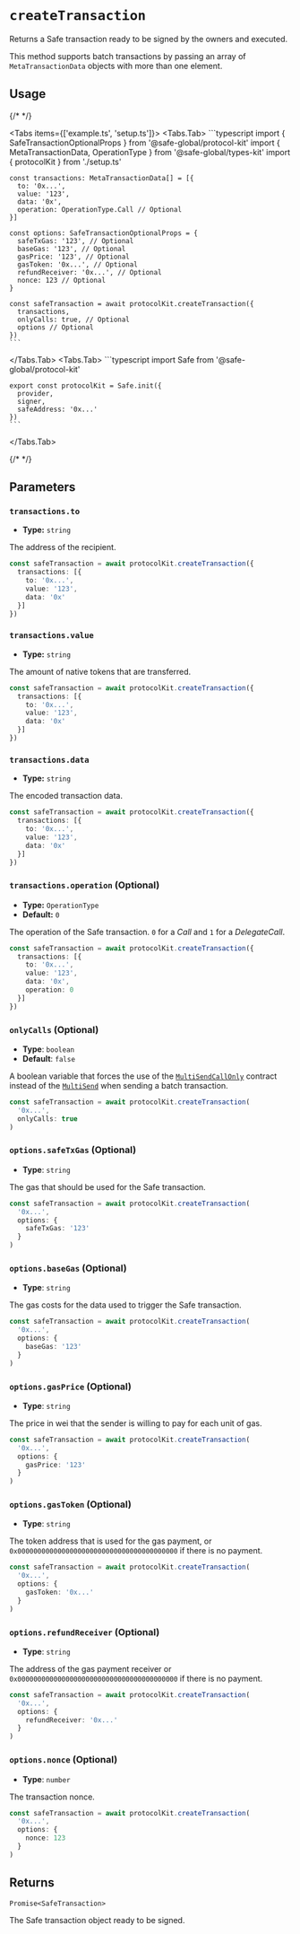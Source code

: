 
# `createTransaction`

Returns a Safe transaction ready to be signed by the owners and executed.

This method supports batch transactions by passing an array of `MetaTransactionData` objects with more than one element.

## Usage

{/* <!-- vale off --> */}

<Tabs items={['example.ts', 'setup.ts']}>
  <Tabs.Tab>
    ```typescript
    import { SafeTransactionOptionalProps } from '@safe-global/protocol-kit'
    import { MetaTransactionData, OperationType } from '@safe-global/types-kit'
    import { protocolKit } from './setup.ts'

    const transactions: MetaTransactionData[] = [{
      to: '0x...',
      value: '123',
      data: '0x',
      operation: OperationType.Call // Optional
    }]

    const options: SafeTransactionOptionalProps = {
      safeTxGas: '123', // Optional
      baseGas: '123', // Optional
      gasPrice: '123', // Optional
      gasToken: '0x...', // Optional
      refundReceiver: '0x...', // Optional
      nonce: 123 // Optional
    }

    const safeTransaction = await protocolKit.createTransaction({
      transactions,
      onlyCalls: true, // Optional
      options // Optional
    })
    ```
  </Tabs.Tab>
  <Tabs.Tab>
    ```typescript
    import Safe from '@safe-global/protocol-kit'

    export const protocolKit = Safe.init({
      provider,
      signer,
      safeAddress: '0x...'
    })
    ```
  </Tabs.Tab>
</Tabs>

{/* <!-- vale on --> */}

## Parameters

### `transactions.to`

- **Type:** `string`

The address of the recipient.

```typescript focus=3
const safeTransaction = await protocolKit.createTransaction({
  transactions: [{
    to: '0x...',
    value: '123',
    data: '0x'
  }]
})
```

### `transactions.value`

- **Type:** `string`

The amount of native tokens that are transferred.

```typescript focus=4
const safeTransaction = await protocolKit.createTransaction({
  transactions: [{
    to: '0x...',
    value: '123',
    data: '0x'
  }]
})
```

### `transactions.data`

- **Type:** `string`

The encoded transaction data.

```typescript focus=5
const safeTransaction = await protocolKit.createTransaction({
  transactions: [{
    to: '0x...',
    value: '123',
    data: '0x'
  }]
})
```

### `transactions.operation` (Optional)

- **Type:** `OperationType`
- **Default:** `0`

The operation of the Safe transaction. `0` for a *Call* and `1` for a *DelegateCall*.

```typescript focus=6
const safeTransaction = await protocolKit.createTransaction({
  transactions: [{
    to: '0x...',
    value: '123',
    data: '0x',
    operation: 0
  }]
})
```

### `onlyCalls` (Optional)

- **Type**: `boolean`
- **Default**: `false`

A boolean variable that forces the use of the [`MultiSendCallOnly`](https://github.com/safe-global/safe-smart-account/blob/main/contracts/libraries/MultiSendCallOnly.sol) contract instead of the [`MultiSend`](https://github.com/safe-global/safe-smart-account/blob/main/contracts/libraries/MultiSend.sol) when sending a batch transaction.

```typescript focus=3
const safeTransaction = await protocolKit.createTransaction(
  '0x...',
  onlyCalls: true
)
```

### `options.safeTxGas` (Optional)

- **Type**: `string`

The gas that should be used for the Safe transaction.

```typescript focus=4
const safeTransaction = await protocolKit.createTransaction(
  '0x...',
  options: {
    safeTxGas: '123'
  }
)
```

### `options.baseGas` (Optional)

- **Type**: `string`

The gas costs for the data used to trigger the Safe transaction.

```typescript focus=4
const safeTransaction = await protocolKit.createTransaction(
  '0x...',
  options: {
    baseGas: '123'
  }
)
```

### `options.gasPrice` (Optional)

- **Type**: `string`

The price in wei that the sender is willing to pay for each unit of gas.

```typescript focus=4
const safeTransaction = await protocolKit.createTransaction(
  '0x...',
  options: {
    gasPrice: '123'
  }
)
```

### `options.gasToken` (Optional)

- **Type**: `string`

The token address that is used for the gas payment, or `0x0000000000000000000000000000000000000000` if there is no payment.

```typescript focus=4
const safeTransaction = await protocolKit.createTransaction(
  '0x...',
  options: {
    gasToken: '0x...'
  }
)
```

### `options.refundReceiver` (Optional)

- **Type**: `string`

The address of the gas payment receiver or `0x0000000000000000000000000000000000000000` if there is no payment.

```typescript focus=4
const safeTransaction = await protocolKit.createTransaction(
  '0x...',
  options: {
    refundReceiver: '0x...'
  }
)
```

### `options.nonce` (Optional)

- **Type**: `number`

The transaction nonce.

```typescript focus=4
const safeTransaction = await protocolKit.createTransaction(
  '0x...',
  options: {
    nonce: 123
  }
)
```

## Returns

`Promise<SafeTransaction>`

The Safe transaction object ready to be signed.
